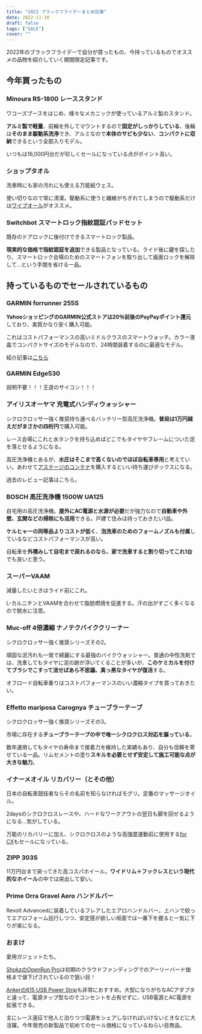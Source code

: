 ```yaml
---
title: "2022 ブラックフライデーまとめ記事"
date: 2022-11-30
draft: false
tags: ["SALE"]
cover: ""
---
```


2022年のブラックフライデーで自分が買ったもの、今持っているものでオススメの品物を紹介していく期間限定記事です。

## 今年買ったもの

### Minoura RS-1800 レーススタンド

ワコーズブースをはじめ、様々なメカニックが使っているアルミ製のスタンド。

**アルミ製で軽量**、前輪を外してマウントするので**固定がしっかりしている**、後輪は**そのまま駆動系洗浄**でき、アルミなので**本体のサビも少ない**、**コンパクトに収納**できるという全部入りモデル。

いつもは16,000円台だが珍しくセールになっている点がポイント高い。

<LinkBox url="https://www.amazon.co.jp/gp/product/B078GVS4CT/" isAmazonLink />

### ショップタオル

洗車時にも家の汚れにも使える万能紙ウェス。

使い切りなので常に清潔。駆動系に使うと繊維がちぎれてしまうので駆動系だけは[ワイプオール](https://amzn.to/3EAXfyB)がオススメ。

<LinkBox url="https://www.amazon.co.jp/gp/product/B00CY8RVXU/" isAmazonLink />

### Switchbot スマートロック指紋認証パッドセット

既存のドアロックに後付けできるスマートロック製品。

**現実的な価格で指紋認証を追加**できる製品となっている。ライド後に鍵を探したり、スマートロック会場のためのスマートフォンを取り出して画面ロックを解除して…という手間を省ける一品。

<LinkBox url="https://www.amazon.co.jp/gp/product/B0B1ZJP9YK/" isAmazonLink />

## 持っているものでセールされているもの

### GARMIN forrunner 255S

**YahooショッピングのGARMIN公式ストアは20％前後のPayPayポイント還元**しており、実質かなり安く購入可能。

これはコストパフォーマンスの高いミドルクラスのスマートウォッチ。カラー液晶でコンパクトサイズのモデルなので、24時間装着するのに最適なモデル。

紹介記事は[こちら](https://blog.gensobunya.net/post/2022/07/fr255s_review/)

<LinkBox url="https://store.shopping.yahoo.co.jp/garmin-official/010-02641-62.html" linkurl="https://ck.jp.ap.valuecommerce.com/servlet/referral?sid=3171302&pid=887657037&vc_url=https%3A%2F%2Fstore.shopping.yahoo.co.jp%2Fgarmin-official%2F010-02641-62.html" />

### GARMIN Edge530

説明不要！！！王道のサイコン！！！

<LinkBox url="https://store.shopping.yahoo.co.jp/garmin-official/010-02060-32.html" linkurl="https//ck.jp.ap.valuecommerce.com/servlet/referral?sid=3171302&pid=887657037&vc_url=https%3A%2F%2Fstore.shopping.yahoo.co.jp%2Fgarmin-official%2F010-02641-62.html" />

### アイリスオーヤマ 充電式ハンディウォッシャー

シクロクロッサー強く推奨持ち運べるバッテリー型高圧洗浄機。**普段は1万円越えだがまさかの四桁円**で購入可能。

レース会場にこれと水タンクを持ち込めばどこでもタイヤやフレームについた泥を落とせるようになる。

高圧洗浄機とあるが、**水圧はそこまで高くないのでほぼ自転車専用**と考えていい。あわせて[アステージのコンテナ](https://amzn.to/3F3WfEw)を購入するといい持ち運びボックスになる。

<LinkBox url="https://www.amazon.co.jp/gp/product/B08481Z7H1/" isAmazonLink  />

過去のレビュー記事はこちら。

<LinkBox url="https://blog.gensobunya.net/post/2021/11/highpressure_cleaner/" />

### BOSCH 高圧洗浄機 1500W UA125

自宅用の高圧洗浄機。**屋外にAC電源と水源が必要**だが強力なので**自動車や外壁、玄関などの掃除にも活用**できる。戸建て住みは持っておきたい1品。

**ケルヒャーの同等品よりコストが低く**、**泡洗車のためのフォームノズルも付属**しているなどコストパフォーマンスが高い。

自転車を**外積みして自宅まで戻れるのなら、家で洗車すると割り切ってこれ1台**でも良いと思う。

<LinkBox url="https://www.amazon.co.jp/gp/product/B074WBMJ1D/" isAmazonLink />

### スーパーVAAM

減量したいときはライド前にこれ。

L-カルニチンとVAAMを合わせて脂肪燃焼を促進する。汗の出がすごく多くなるので脱水に注意。

<LinkBox url="https://www.amazon.co.jp/dp/B08VMWL13F/" isAmazonLink />

### Muc-off 4倍濃縮 ナノテクバイククリーナー

シクロクロッサー強く推奨シリーズその2。

頑固な泥汚れも一発で綺麗にする最強のバイクウォッシャー。普通の中性洗剤では、洗車してもタイヤに泥の跡が浮いてくることが多いが、**このケミカルを付けてブラシでこすって流せばあら不思議、真っ黒なタイヤが復活**する。

オフロード自転車乗りはコストパフォーマンスのいい濃縮タイプを買っておきたい。

<LinkBox url="https://www.amazon.co.jp/dp/B07T22FKHB/" isAmazonLink />

### Effetto mariposa Carognya チューブラーテープ

シクロクロッサー強く推奨シリーズその3。

市場に存在する**チューブラーテープの中で唯一シクロクロス対応を謳っている**。

数年運用してもタイヤの寿命まで接着力を維持した実績もあり、自分も信頼を寄せている一品。リムセメントの塗り**スキルを必要とせず安定して施工可能な点が大きな魅力**。

<LinkBox url="https://www.amazon.co.jp/dp/B00SYZFCGU" isAmazonLink />

### イナーメオイル リカバリー（とその他）

日本の自転車競技者ならその名前を知らなければモグリ。定番のマッサージオイル。

2daysのシクロクロスレースや、ハードなワークアウトの翌日も脚を回せるようになる…気がしている。

万能のリカバリーに加え、シクロクロスのような高強度運動前に使用する[for CX](https://amzn.to/3OzQwtj)もセールになっている。

<LinkBox url="https://www.amazon.co.jp/dp/B00H4ZTQD6/" isAmazonLink />

### ZIPP 303S

11万円台まで戻ってきた高コスパホイール。**ワイドリム＋フックレスという現代的なホイール**の中では突出して安い。

<div data-vc_mylinkbox_id="886831364"></div>

### Prime Orra Gravel Aero ハンドルバー

Revolt Advancedに装着しているフレアしたエアロハンドルバー。上ハンで絞ってエアロフォーム巡行しつつ、安定感が欲しい局面では一番下を握ると一気に下りが楽になる。

<LinkBox url="https://www.wiggle.jp/prime-orra-aero-%E3%82%AB%E3%83%BC%E3%83%9C%E3%83%B3%E3%82%B0%E3%83%A9%E3%83%99%E3%83%AB%E3%83%8F%E3%83%B3%E3%83%89%E3%83%AB%E3%83%90%E3%83%BC" linkurl="https://ck.jp.ap.valuecommerce.com/servlet/referral?sid=3171302&pid=886932159&vc_url=https%3A%2F%2Fwww.wiggle.jp%2Fprime-orra-aero-%25E3%2582%25AB%25E3%2583%25BC%25E3%2583%259C%25E3%2583%25B3%25E3%2582%25B0%25E3%2583%25A9%25E3%2583%2599%25E3%2583%25AB%25E3%2583%258F%25E3%2583%25B3%25E3%2583%2589%25E3%2583%25AB%25E3%2583%2590%25E3%2583%25BC%3Futm_source%3Dvaluecommerce%26utm_medium%3Daffiliates%26utm_campaign%3Daffiliate-website" />

### おまけ

愛用ガジェットたち。

[ShokzのOpenRun Pro](https://amzn.to/3U6NmOL)は初期のクラウドファンディングでのアーリーバード価格まで値下げされているので狙い目！

[Ankerの615 USB Power Strip](https://amzn.to/3EMGdNP)も非常におすすめ。大型になりがちなACアダプタと違って、電源タップ型なのでコンセントを占有せずに、USB電源とAC電源を拡張できる。

主にレース遠征で他人と泊りつつ電源をシェアしなければいけないときなどに大活躍。今年発売の新製品で初めてのセール価格になっているねらい目商品。

<LinkBox url="https://www.amazon.co.jp/dp/B08L4ZR79Q/" isAmazonLink />

<LinkBox url="https://www.amazon.co.jp/dp/B09LQVQJF1" isAmazonLink />

<LinkBox url="https://www.amazon.co.jp/dp/B08F7MQL3S" isAmazonLink />

<LinkBox url="https://www.amazon.co.jp/dp/B09VK1WN6L" isAmazonLink />
